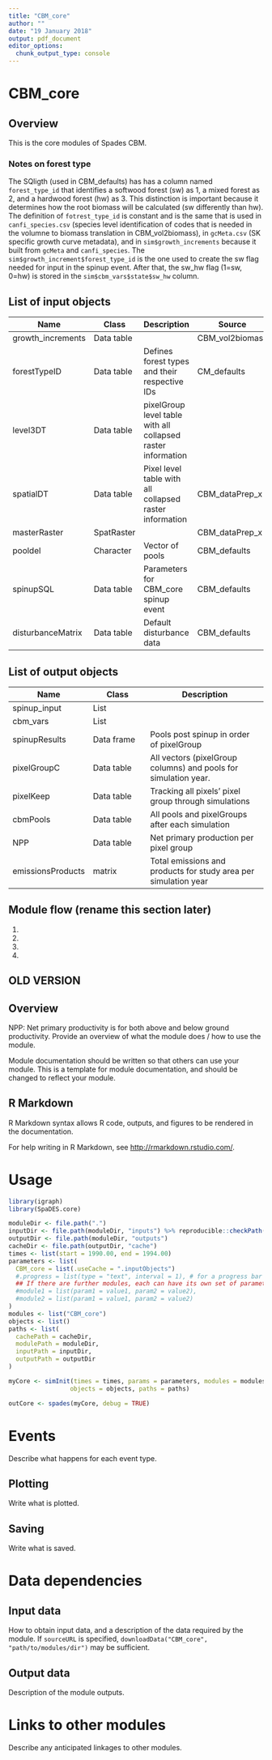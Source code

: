 ```yaml
---
title: "CBM_core"
author: ""
date: "19 January 2018"
output: pdf_document
editor_options: 
  chunk_output_type: console
---
```


# CBM_core

## Overview

This is the core modules of Spades CBM.


### Notes on forest type
The SQligth (used in CBM_defaults) has has a column named `forest_type_id` that identifies a softwood forest (sw) as 1, a mixed forest as 2, and a hardwood forest (hw) as 3. This distinction is important because it determines how the root biomass will be calculated (sw differently than hw). The definition of `fotrest_type_id` is constant and is the same that is used in `canfi_species.csv` (species level identification of codes that is needed in the volumne to biomass translation in CBM_vol2biomass), in `gcMeta.csv` (SK specific growth curve metadata), and in `sim$growth_increments` because it built from `gcMeta` and `canfi_species`. The `sim$growth_increment$forest_type_id` is the one used to create the sw flag needed for input in the spinup event. After that, the sw_hw flag (1=sw, 0=hw) is stored in the `sim$cbm_vars$state$sw_hw` column.

## List of input objects

| Name              | Class      | Description                                                  | Source          |
|-----------------|-----------------|-----------------------|-----------------|
| growth_increments | Data table |                                                              | CBM_vol2biomass |
| forestTypeID      | Data table | Defines forest types and their respective IDs                | CM_defaults     |
| level3DT          | Data table | pixelGroup level table with all collapsed raster information |                 |
| spatialDT         | Data table | Pixel level table with all collapsed raster information      | CBM_dataPrep_x  |
| masterRaster      | SpatRaster |                                                              | CBM_dataPrep_x  |
| pooldel           | Character  | Vector of pools                                              | CBM_defaults    |
| spinupSQL         | Data table | Parameters for CBM_core spinup event                         | CBM_defaults    |
| disturbanceMatrix | Data table | Default disturbance data                                     | CBM_defaults    |

## List of output objects

| Name              | Class      | Description                                                     |
|------------------|------------------|-------------------------------------|
| spinup_input      | List       |                                                                 |
| cbm_vars          | List       |                                                                 |
| spinupResults     | Data frame | Pools post spinup in order of pixelGroup                        |
| pixelGroupC       | Data table | All vectors (pixelGroup columns) and pools for simulation year. |
| pixelKeep         | Data table | Tracking all pixels' pixel group through simulations            |
| cbmPools          | Data table | All pools and pixelGroups after each simulation                 |
| NPP               | Data table | Net primary production per pixel group                          |
| emissionsProducts | matrix     | Total emissions and products for study area per simulation year |

## Module flow (rename this section later)

1.  

2.  

3.  

4.  

## OLD VERSION

## Overview

NPP: Net primary productivity is for both above and below ground productivity. Provide an overview of what the module does / how to use the module.

Module documentation should be written so that others can use your module. This is a template for module documentation, and should be changed to reflect your module.

## R Markdown

R Markdown syntax allows R code, outputs, and figures to be rendered in the documentation.

For help writing in R Markdown, see <http://rmarkdown.rstudio.com/>.

# Usage

```r
library(igraph)
library(SpaDES.core)

moduleDir <- file.path(".")
inputDir <- file.path(moduleDir, "inputs") %>% reproducible::checkPath(create = TRUE)
outputDir <- file.path(moduleDir, "outputs")
cacheDir <- file.path(outputDir, "cache")
times <- list(start = 1990.00, end = 1994.00)
parameters <- list(
  CBM_core = list(.useCache = ".inputObjects")
  #.progress = list(type = "text", interval = 1), # for a progress bar
  ## If there are further modules, each can have its own set of parameters:
  #module1 = list(param1 = value1, param2 = value2),
  #module2 = list(param1 = value1, param2 = value2)
)
modules <- list("CBM_core")
objects <- list()
paths <- list(
  cachePath = cacheDir,
  modulePath = moduleDir,
  inputPath = inputDir,
  outputPath = outputDir
)

myCore <- simInit(times = times, params = parameters, modules = modules,
                 objects = objects, paths = paths)

outCore <- spades(myCore, debug = TRUE)
```

# Events

Describe what happens for each event type.

## Plotting

Write what is plotted.

## Saving

Write what is saved.

# Data dependencies

## Input data

How to obtain input data, and a description of the data required by the module. If `sourceURL` is specified, `downloadData("CBM_core", "path/to/modules/dir")` may be sufficient.

## Output data

Description of the module outputs.

# Links to other modules

Describe any anticipated linkages to other modules.

